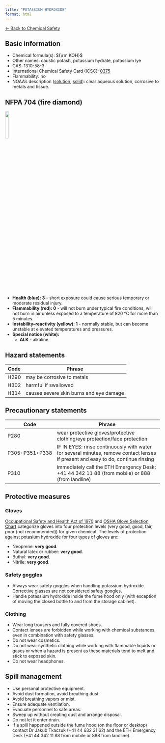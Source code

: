 ```yaml
---
title: "POTASSIUM HYDROXIDE"
format: html
---
```


[← Back to Chemical Safety](../chemical-safety.qmd)

## Basic information
- Chemical formula(s): ${\rm KOH}$
- Other names: caustic potash, potassium hydrate, potassium lye
- CAS: 1310-58-3
- International Chemical Safety Card (ICSC): [0375](https://inchem.org/documents/icsc/icsc/eics0357.htm)
- Flammability: no
- NOAA's description ([solution](https://cameochemicals.noaa.gov/chemical/9013), [solid](https://cameochemicals.noaa.gov/chemical/9484)): clear aqueous solution, corrosive to metals and tissue.

## NFPA 704 (fire diamond)

![](../media/nfpa704/301_ALK.png){width=15% fig-align="center"}

- **Health (blue): 3** - short exposure could cause serious temporary or moderate residual injury.
- **Flammability (red): 0** - will not burn under typical fire conditions, will not burn in air unless exposed to a temperature of 820 °C for more than 5 minutes.
- **Instability–reactivity (yellow): 1** - normally stable, but can become unstable at elevated temperatures and pressures.
- **Special notice (white):**
	- **ALK** - alkaline.

## Hazard statements
| Code | Phrase                                  |
| ---- | --------------------------------------- |
| H290 | may be corrosive to metals              |
| H302 | harmful if swallowed                    |
| H314 | causes severe skin burns and eye damage |

## Precautionary statements
| Code           | Phrase                                                                                                                           |
| -------------- | -------------------------------------------------------------------------------------------------------------------------------- |
| P280           | wear protective gloves/protective clothing/eye protection/face protection                                                        |
| P305+P351+P338 | IF IN EYES: rinse continuously with water for several minutes, remove contact lenses if present and easy to do, continue rinsing |
| P310           | immediately call the ETH Emergency Desk: +41 44 342 11 88 (from mobile) or 888 (from landline)                                   |

## Protective measures

### Gloves
[Occupational Safety and Health Act of 1970](https://www.osha.gov/sites/default/files/publications/osha3151.pdf) and [OSHA Glove Selection Chart](https://safety.fsu.edu/safety_manual/OSHA%20Glove%20Selection%20Chart.pdf) categorize gloves into four protection levels (very good, good, fair, poor (not recommended)) for given chemical. The levels of protection against potasium hydroxide for four types of gloves are:

- Neoprene: **very good**.
- Natural latex or rubber: **very good**.
- Buthyl: **very good**.
- Nitrile: **very good**.

### Safety goggles
- Always wear safety goggles when handling potassium hydroxide. Corrective glasses are not considered safety googles.
- Handle potassium hydroxide inside the fume hood only (with exception of moving the closed bottle to and from the storage cabinet).

### Clothing
- Wear long trousers and fully covered shoes.
- Contact lenses are forbidden while working with chemical substances, even in combination with safety glasses.
- Do not wear cosmetics.
- Do not wear synthetic clothing while working with flammable liquids or gases or when a hazard is present as these materials tend to melt and stick to exposed skin.
- Do not wear headphones.

## Spill management
- Use personal protective equipment.
- Avoid dust formation, avoid breathing dust.
- Avoid breathing vapors or mist.
- Ensure adequate ventilation.
- Evacuate personnel to safe areas.
- Sweep up without creating dust and arrange disposal.
- Do not let it enter drain.
- If a spill happened outside the fume hood (on the floor or desktop) contact Dr Jakub Tkaczuk (+41 44 632 31 62) and the ETH Emergency Desk (+41 44 342 11 88 from mobile or 888 from landline).
